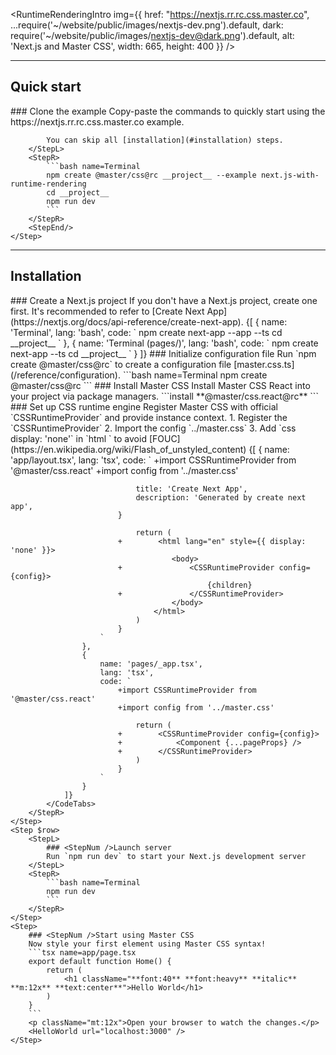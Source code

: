 
<RuntimeRenderingIntro img={{
    href: "https://nextjs.rr.rc.css.master.co",
    ...require('~/website/public/images/nextjs-dev.png').default,
    dark: require('~/website/public/images/nextjs-dev@dark.png').default,
    alt: 'Next.js and Master CSS',
    width: 665, height: 400 }} />

---

## Quick start
<StepSection>
    <Step $row>
        <StepL>
            ### <StepNum />Clone the example
            Copy-paste the commands to quickly start using the https://nextjs.rr.rc.css.master.co example.

            You can skip all [installation](#installation) steps.
        </StepL>
        <StepR>
            ```bash name=Terminal
            npm create @master/css@rc __project__ --example next.js-with-runtime-rendering
            cd __project__
            npm run dev
            ```
        </StepR>
        <StepEnd/>
    </Step>
</StepSection>

---

## Installation
<StepSection>
    <Step $row>
        <StepL>
            ### <StepNum />Create a Next.js project
            If you don't have a Next.js project, create one first. It's recommended to refer to [Create Next App](https://nextjs.org/docs/api-reference/create-next-app).
        </StepL>
        <StepR>
            <CodeTabs>
                {[
                    {
                        name: 'Terminal',
                        lang: 'bash',
                        code: `
                            npm create next-app --app --ts
                            cd __project__
                        `
                    },
                    {
                        name: 'Terminal (pages/)',
                        lang: 'bash',
                        code: `
                            npm create next-app --ts
                            cd __project__
                        `
                    }
                ]}
            </CodeTabs>
        </StepR>
    </Step>
    <Step $row>
        <StepL>
            ### <StepNum />Initialize configuration file
            Run `npm create @master/css@rc` to create a configuration file [master.css.ts](/reference/configuration).
        </StepL>
        <StepR>
            ```bash name=Terminal
            npm create @master/css@rc
            ```
        </StepR>
    </Step>
    <Step $row>
        <StepL>
            ### <StepNum />Install Master CSS
            Install Master CSS React into your project via package managers.
        </StepL>
        <StepR>
            ```install
            **@master/css.react@rc**
            ```
        </StepR>
    </Step>
    <Step $row>
        <StepL>
            ### <StepNum />Set up CSS runtime engine
            Register Master CSS with official `CSSRuntimeProvider` and provide instance context.
            1. Register the `CSSRuntimeProvider`
            2. Import the config `../master.css`
            3. Add `css display: 'none'` in `html <html>` to avoid [FOUC](https://en.wikipedia.org/wiki/Flash_of_unstyled_content)
        </StepL>
        <StepR>
            <CodeTabs>
                {[
                    {
                        name: 'app/layout.tsx',
                        lang: 'tsx',
                        code: `
                            +import CSSRuntimeProvider from '@master/css.react'
                            +import config from '../master.css'

                                title: 'Create Next App',
                                description: 'Generated by create next app',
                            }

                                return (
                            +        <html lang="en" style={{ display: 'none' }}>
                                        <body>
                            +               <CSSRuntimeProvider config={config}>
                                                {children}
                            +               </CSSRuntimeProvider>
                                        </body>
                                    </html>
                                )
                            }
                        `
                    },
                    {
                        name: 'pages/_app.tsx',
                        lang: 'tsx',
                        code: `
                            +import CSSRuntimeProvider from '@master/css.react'
                            +import config from '../master.css'

                                return (
                            +        <CSSRuntimeProvider config={config}>
                            +            <Component {...pageProps} />
                            +        </CSSRuntimeProvider>
                                )
                            }
                        `
                    }
                ]}
            </CodeTabs>
        </StepR>
    </Step>
    <Step $row>
        <StepL>
            ### <StepNum />Launch server
            Run `npm run dev` to start your Next.js development server
        </StepL>
        <StepR>
            ```bash name=Terminal
            npm run dev
            ```
        </StepR>
    </Step>
    <Step>
        ### <StepNum />Start using Master CSS
        Now style your first element using Master CSS syntax!
        ```tsx name=app/page.tsx
        export default function Home() {
            return (
                <h1 className="**font:40** **font:heavy** **italic** **m:12x** **text:center**">Hello World</h1>
            )
        }
        ```
        <p className="mt:12x">Open your browser to watch the changes.</p>
        <HelloWorld url="localhost:3000" />
    </Step>
</StepSection>